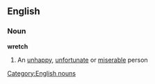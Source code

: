 ==English==
===Noun===
'''wretch'''
#An [[unhappy]], [[unfortunate]] or [[miserable]] person
[[Category:English nouns]]